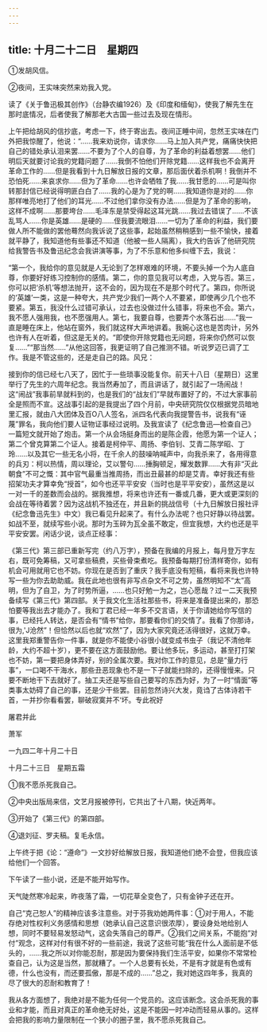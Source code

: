 ```yaml
---
---
---
```

title: 十月二十二日　星期四
---




①发胡风信。

②夜间，王实味突然来劝我入党。

读了《关于鲁迅极其创作》（台静农编1926）及《印度和缅甸》，使我了解先生在那时底情况，后者使我了解那老大古国一些过去及现在情形。

上午把给胡风的信抄底，考虑一下，终于寄出去。夜间正睡中间，忽然王实味在门外把我惊醒了，他说：“……我来劝说你，请求你……马上加入共产党，痛痛快快把自己的错处承认泪来罢……不要为了个人的自尊，为了革命的利益着想罢……他们明后天就要讨论我的党籍问题了……我倒不怕他们开除党籍……这样我也不会离开革命工作的……但是我看到十九日解放日报的文章，那后面伏着杀机啊！我倒并不恐怕死……来哀求你……但为了革命……也许会牺牲了我……我甘愿的……可是叫你转那封信已经说得明匪白白了……我的心是为了党的啊……我知道你是对的……你那样唯亮地打了他们的耳光……不过他们拿你没有办法……但是为了革命的影响，这样不成啊……那要垮台……毛泽东是禁受得起这耳光跳……我过去错误了……不该乱骂人……你是英雄……是硬的……侄我要流眼泪……一切为了革命的利益，我们要做人所不能做的罢他蓦然向我诉说了这些事，起始虽然稍稍感到一些不愉快，接着就平静了，我知道他有些事还不知道（他被一些人隔离），我大约告诉了他研究院给我警告书及鲁迅纪念会我讲演等事，为了不乐意和他多纠缠下去，我说：

“第一个，我给你的意见就是人无论到了怎样艰难的环境，不要头掉一个为人底自尊，你要好好练习控制你的感情。第二，你的意见我可以考虑，入党与否。第三，你可以把‘杀机’等想法抛开，这不会的，因为现在不是那个时代了。第四，你所说的‘英雄’一类，这是一种夸大，共产党少我们一两个人不要紧，即使再少几个也不要紧。第五，我没什么过错可承认，过去也没做过什么错事，将来也不会。第六，我不愿人强用我，也不愿强用人。第七，我要自尊，也要弄个水落石出……”我一直是睡在床上，他站在窗外，我们就这样大声地讲着。我婉心这也是苦肉计，另外也许有人在听着，但这是无关的。“即使你开除党籍也无问题，将来你仍然可以恢复……”“那当然……”从他这回答，我更证明了自己推测不错。听说罗迈已调了工作。我是不管这些的，还是走自己的路。风兄：

接到你的信已经七八天了，因忙于一些琐事没能复你。前天十八日（星期日）这里举行了先生的六周年纪念。我当然寿加了，而且讲话了，就引起了一场闹战！这“闹战”我事前旱就料到的，也是我们的“战友们”早就布置好了的，不过大家事前全是照而不宣。这战事引起的是我提出了四个月前，中央研究院仅仅根据党员暗地里汇报，就由八大团体及百O八人签名，派四名代表向我提警告书，说我有“诬蔑”罪名，我向他们要人证物证事经过说明。及我宣读了《纪念鲁迅―检查自己》一篇短文就开始了炮击。第一个从会场挺身而出的是陈企霞，他愿为第一个证人；第二个曾克算第二个证人。接着是柯仲平、周扬、李伯钊、艾青二陈学昭、丁玲……以及其它一些无名小将，在千余人的鼓噪呐喊声中，向我杀来了，各用得意的兵刃：柯以热情，周以理论，艾以警句……捶胸顿足，耀发数罪……大有非“灭此朝食”不可之慨：其中官气最重当推周扬，而出丑最甚的却是艾青。幸好我还有些招架功夫才算幸免“授首”，如今也还平平安安（当时也是平平安安），虽然这是以一对一千的差数而会战的。据我推想，将来也许还有一番或几番，更大或更深刻的会战在等待着罢？因为这战机不独还在，并且新的挑战信号（十九日解放日报社评《纪念鲁迅先生》中文）我已看见升起来了。有什么办法呢？也只好静以待战罢。如战不至，就续写些小说。那时为玉碎为瓦全虽不敢定，但宜我想，大约也还是平平安安罢。闲话少说，谈点正经事：

《第三代》第三部已重新写完（约八万字），预备在我编的月报上，每月登万字左右，既可免筹稿，又可拿些稿费，买些骨束煮吃。我预备每期打份清样寄你，如有机会可用就用它也不妨。你现在是否到了重庆？我手底没有短稿，看将来我也许特写一些为你去助助威。我在此地也很有非写点杂文不可之势，虽然明知不“太”高明，但为了自卫，为了时势所逼，……也只好勉一为之，岂心愿哉？过一二天我预备续写《第三代》第四部。关于我文化生活社那些书，将来是准备提出来的，那恐怕要等我出去才能办了。我和丁君已经一年多不交言语，关于你请她给你写信的事，已经托人转达，是否会有“情书”给你，那要看你们的交情了。我看了你那诗，很为,'J沧然”！但恰然以后也就“欢然”了，因为大家究竟还活得很好，这就万幸。这里我郑重警告你一件事，就是你不能使小谷很小就变成书虫子（我记不清他年龄，大约不超十岁），更不要在这方面鼓励他。要让他多玩，多运动，甚至打打架也不妨，第一要把身体弄好，别的全属次要。我对你工作的意见，总是“量力行事”，一口喝不干海水，那些丑恶现象也不是一下子就能扫除的，还得慢慢来。只要不断地干下去就好了。抽工夫还是写些自己要写的东西为好，为了一时“情面”等类事太妨碍了自己的事，还是少干些罢。目前忽然诗兴大发，竟诌了古体诗若干首，一并抄你看看罢，聊破寂寞并不‘坏。专此祝好

屠君并此

萧军

一九四二年十月二十日





十月二十三日　星期五霜


①我不愿杀死我自己。

②中央出版局来信，文艺月报被停刊，它共出了十八期，快近两年。

③开始了《第三代》的第四部。

④退刘征、罗夫稿。复毛永信。

上午终于把《论：“遵命”》一文抄好给解放日报，我知道他们绝不会登，但我应该给他们一个回答。

下午读了一些小说，还是不能开始写作。

天气陡然寒冷起来，昨夜落了霜，一切花草全变色了，只有金钟子还在开。

自己“克己恕人”的精神应该多注意些。对于芬我劝她两件事：①对于用人，不能存绝对性权利义务感情和思想（她承认自己这意识很浓厚），要设身处地给别人想，同时不要轻易发怒动气，这会失落自己的尊严。②我们之间关系，不能抱“对付”观念，这样对付有很不好的一些前途，我说了这些可能“我在什么人面前是不低头的，……我之所以对你能忍耐，那是因为要保持我们生活平安，如果你不常常检查自己，认为这是当然，那就糟了。一个人总要有长处，不是有才就是有色或有德，什么也没有，而还要孤傲，那是不成的……”总之，我对她这四年多，我真的尽了很大的忍耐和教育了！

我从各方面想了，我绝对是不能为任何一个党员的。这应该断念。这会杀死我的事业和才能，而且对真正的革命绝无好处，这是不能因一时冲动而轻易从事的。这样会把我的影响力量限制在一个狭小的圈子里，我不愿杀死我自己。
